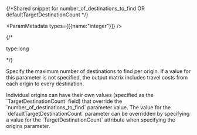 {/*Shared snippet for number_of_destinations_to_find OR defaultTargetDestinationCount */} 


<ParamMetadata types={[{name:"integer"}]} />

{/* <p class="space-x-2"><span class="font-sm text-color-3">type:long</span></p> */}

Specify the maximum number of destinations to find per origin. If a value for this parameter is not specified, the output matrix includes travel costs from each origin to every destination. 

<If c="requestType == 'job'">
Individual origins can have their own values (specified as the `TargetDestinationCount` field) that override the `number_of_destinations_to_find` parameter value.
</If>

<If c="requestType == 'direct'">
The value for the `defaultTargetDestinationCount` parameter can be overridden by specifying a value for the `TargetDestinationCount` attribute when specifying the origins parameter.
</If>